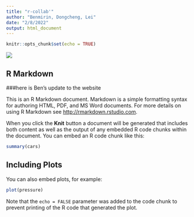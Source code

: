 ```yaml
---
title: "r-collab'"
author: "Benmirin, Dongcheng, Lei"
date: "2/8/2022"
output: html_document
---
```


```r
knitr::opts_chunk$set(echo = TRUE)
```

![](https://www.extremetech.com/wp-content/uploads/2019/12/SONATA-hero-option1-764A5360-edit-640x354.jpg)

## R Markdown

###here is Ben's update to the website

This is an R Markdown document. Markdown is a simple formatting syntax for authoring HTML, PDF, and MS Word documents. For more details on using R Markdown see <http://rmarkdown.rstudio.com>.

When you click the **Knit** button a document will be generated that includes both content as well as the output of any embedded R code chunks within the document. You can embed an R code chunk like this:

```r
summary(cars)
```

## Including Plots

You can also embed plots, for example:

```r
plot(pressure)
```

Note that the `echo = FALSE` parameter was added to the code chunk to prevent printing of the R code that generated the plot.
